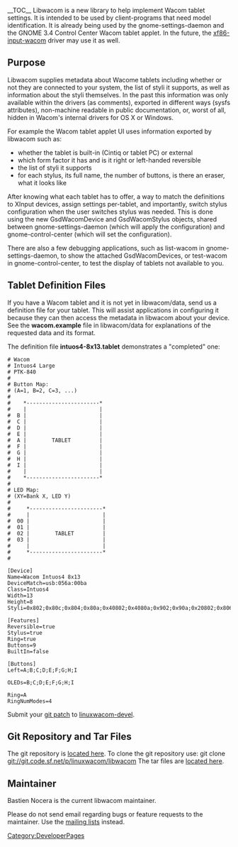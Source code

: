 __TOC__
Libwacom is a new library to help implement Wacom tablet settings.  It is intended to be used by client-programs that need model identification. It is already being used by the gnome-settings-daemon and the GNOME 3.4 Control Center Wacom tablet applet. In the future, the [[xf86-input-wacom]] driver may use it as well.

== Purpose ==
Libwacom supplies metadata about Wacome tablets including whether or not they are connected to your system, the list of styli it supports, as well as information about the styli themselves.  In the past this information was only available within the drivers (as comments), exported in different ways (sysfs attributes), non-machine readable in public documentation, or, worst of all, hidden in Wacom's internal drivers for OS X or Windows.

For example the Wacom tablet applet UI uses information exported by libwacom such as:
* whether the tablet is built-in (Cintiq or tablet PC) or external
* which form factor it has and is it right or left-handed reversible
* the list of styli it supports
* for each stylus, its full name, the number of buttons, is there an eraser, what it looks like

After knowing what each tablet has to offer, a way to match the definitions to XInput devices, assign settings per-tablet, and importantly, switch stylus configuration when the user switches stylus was needed. This is done using the new GsdWacomDevice and GsdWacomStylus objects, shared between gnome-settings-daemon (which will apply the configuration) and gnome-control-center (which will set the configuration).

There are also a few debugging applications, such as list-wacom in gnome-settings-daemon, to show the attached GsdWacomDevices, or test-wacom in gnome-control-center, to test the display of tablets not available to you.

== Tablet Definition Files ==
If you have a Wacom tablet and it is not yet in libwacom/data, send us a definition file for your tablet.  This will assist applications in configuring it because they can then access the metadata in libwacom about your device.  See the '''wacom.example''' file in libwacom/data for explanations of the requested data and its format.

The definition file '''intuos4-8x13.tablet''' demonstrates a "completed" one:
<pre>
# Wacom
# Intuos4 Large
# PTK-840
#
# Button Map:
# (A=1, B=2, C=3, ...)
#
#    *-----------------------*
#    |                       |
#  B |                       |
#  C |                       |
#  D |                       |
#  E |                       |
#  A |        TABLET         |
#  F |                       |
#  G |                       |
#  H |                       |
#  I |                       |
#    |                       |
#    *-----------------------*
#
# LED Map:
# (XY=Bank X, LED Y)
#
#     *-----------------------*
#     |                       |
#  00 |                       |
#  01 |                       |
#  02 |        TABLET         |
#  03 |                       |
#     |                       |
#     *-----------------------*
#

[Device]
Name=Wacom Intuos4 8x13
DeviceMatch=usb:056a:00ba
Class=Intuos4
Width=13
Height=8
Styli=0x802;0x80c;0x804;0x80a;0x40802;0x4080a;0x902;0x90a;0x20802;0x806;0x006;

[Features]
Reversible=true
Stylus=true
Ring=true
Buttons=9
BuiltIn=false

[Buttons]
Left=A;B;C;D;E;F;G;H;I

OLEDs=B;C;D;E;F;G;H;I

Ring=A
RingNumModes=4
</pre>

Submit your [[Submitting Patches|git patch]] to [https://lists.sourceforge.net/lists/listinfo/linuxwacom-devel linuxwacom-devel].

== Git Repository and Tar Files ==
The git repository is [https://sourceforge.net/p/linuxwacom/libwacom/ci/master/tree/ located here].
To clone the git repository use:  git clone git://git.code.sf.net/p/linuxwacom/libwacom
The tar files are [http://sourceforge.net/projects/linuxwacom/files/libwacom/ located here].

== Maintainer ==
Bastien Nocera is the current libwacom maintainer.

Please do not send email regarding bugs or feature requests to the maintainer. Use the [[mailing lists]] instead.


[[Category:DeveloperPages]]
